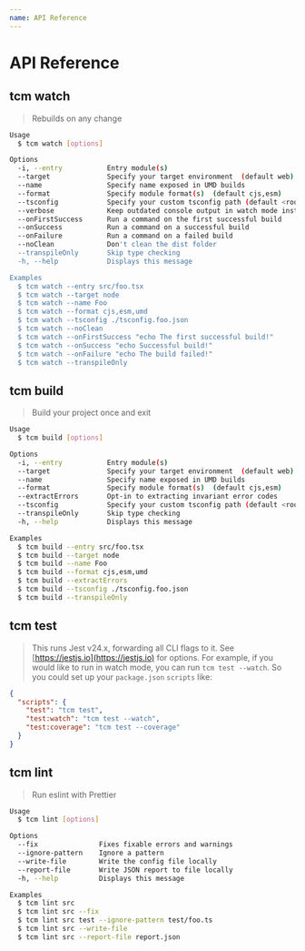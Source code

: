 ```yaml
---
name: API Reference
---
```


# API Reference

## tcm watch
>  Rebuilds on any change

```sh
Usage
  $ tcm watch [options]

Options
  -i, --entry           Entry module(s)
  --target              Specify your target environment  (default web)
  --name                Specify name exposed in UMD builds
  --format              Specify module format(s)  (default cjs,esm)
  --tsconfig            Specify your custom tsconfig path (default <root-folder>/tsconfig.json)
  --verbose             Keep outdated console output in watch mode instead of clearing the screen
  --onFirstSuccess      Run a command on the first successful build
  --onSuccess           Run a command on a successful build
  --onFailure           Run a command on a failed build
  --noClean             Don't clean the dist folder
  --transpileOnly       Skip type checking
  -h, --help            Displays this message

Examples
  $ tcm watch --entry src/foo.tsx
  $ tcm watch --target node
  $ tcm watch --name Foo
  $ tcm watch --format cjs,esm,umd
  $ tcm watch --tsconfig ./tsconfig.foo.json
  $ tcm watch --noClean
  $ tcm watch --onFirstSuccess "echo The first successful build!"
  $ tcm watch --onSuccess "echo Successful build!"
  $ tcm watch --onFailure "echo The build failed!"
  $ tcm watch --transpileOnly
```

## tcm build
>   Build your project once and exit

```sh
Usage
  $ tcm build [options]

Options
  -i, --entry           Entry module(s)
  --target              Specify your target environment  (default web)
  --name                Specify name exposed in UMD builds
  --format              Specify module format(s)  (default cjs,esm)
  --extractErrors       Opt-in to extracting invariant error codes
  --tsconfig            Specify your custom tsconfig path (default <root-folder>/tsconfig.json)
  --transpileOnly       Skip type checking
  -h, --help            Displays this message

Examples
  $ tcm build --entry src/foo.tsx
  $ tcm build --target node
  $ tcm build --name Foo
  $ tcm build --format cjs,esm,umd
  $ tcm build --extractErrors
  $ tcm build --tsconfig ./tsconfig.foo.json
  $ tcm build --transpileOnly
```

## tcm test
> This runs Jest v24.x, forwarding all CLI flags to it. See [https://jestjs.io](https://jestjs.io) for options. For example, if you would like to run in watch mode, you can run `tcm test --watch`. So you could set up your `package.json` `scripts` like:
 
```json
{
  "scripts": {
    "test": "tcm test",
    "test:watch": "tcm test --watch",
    "test:coverage": "tcm test --coverage"
  }
}
```

## tcm lint
>  Run eslint with Prettier

```sh
Usage
  $ tcm lint [options]

Options
  --fix               Fixes fixable errors and warnings
  --ignore-pattern    Ignore a pattern
  --write-file        Write the config file locally
  --report-file       Write JSON report to file locally
  -h, --help          Displays this message

Examples
  $ tcm lint src
  $ tcm lint src --fix
  $ tcm lint src test --ignore-pattern test/foo.ts
  $ tcm lint src --write-file
  $ tcm lint src --report-file report.json
```
